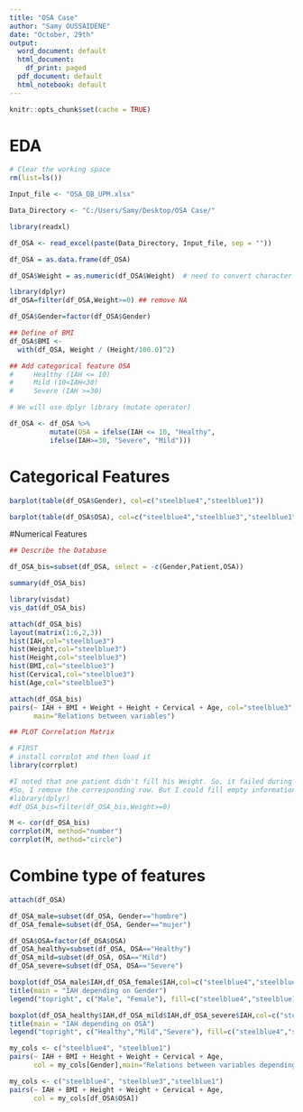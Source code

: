 ---
title: "OSA Case"
author: "Samy OUSSAIDENE"
date: "October, 29th"
output:
  word_document: default
  html_document:
    df_print: paged
  pdf_document: default
  html_notebook: default
---

```{r setup, include=FALSE}
knitr::opts_chunk$set(cache = TRUE)
```

# EDA

```{r, echo=FALSE}
# Clear the working space
rm(list=ls())

Input_file <- "OSA_DB_UPM.xlsx"

Data_Directory <- "C:/Users/Samy/Desktop/OSA Case/"
```

```{r}
library(readxl)

df_OSA <- read_excel(paste(Data_Directory, Input_file, sep = ""))

df_OSA = as.data.frame(df_OSA)

df_OSA$Weight = as.numeric(df_OSA$Weight)  # need to convert character to numeric

library(dplyr)
df_OSA=filter(df_OSA,Weight>=0) ## remove NA

df_OSA$Gender=factor(df_OSA$Gender)

## Define of BMI
df_OSA$BMI <-
  with(df_OSA, Weight / (Height/100.0)^2)

## Add categorical feature OSA
#     Healthy (IAH <= 10)
#     Mild (10<IAH<30)
#     Severe (IAH >=30)

# We will use dplyr library (mutate operator)

df_OSA <- df_OSA %>%
          mutate(OSA = ifelse(IAH <= 10, "Healthy",
          ifelse(IAH>=30, "Severe", "Mild")))

```

# Categorical Features 

```{r}
barplot(table(df_OSA$Gender), col=c("steelblue4","steelblue1"))
```

```{r}
barplot(table(df_OSA$OSA), col=c("steelblue4","steelblue3","steelblue1"))
```

#Numerical Features

```{r}
## Describe the Database

df_OSA_bis=subset(df_OSA, select = -c(Gender,Patient,OSA))

summary(df_OSA_bis)

library(visdat)
vis_dat(df_OSA_bis)
```

```{r}
attach(df_OSA_bis)
layout(matrix(1:6,2,3))
hist(IAH,col="steelblue3")
hist(Weight,col="steelblue3")
hist(Height,col="steelblue3")
hist(BMI,col="steelblue3")
hist(Cervical,col="steelblue3")
hist(Age,col="steelblue3")
```

```{r}
attach(df_OSA_bis)
pairs(~ IAH + BMI + Weight + Height + Cervical + Age, col="steelblue3",
      main="Relations between variables")
```

```{r}
## PLOT Correlation Matrix

# FIRST
# install corrplot and then load it
library(corrplot)

#I noted that one patient didn't fill his Weight. So, it failed during the computation of correlation.
#So, I remove the corresponding row. But I could fill empty information by the mean of whole data. 
#library(dplyr)
#df_OSA_bis=filter(df_OSA_bis,Weight>=0) 

M <- cor(df_OSA_bis)  
corrplot(M, method="number")
corrplot(M, method="circle")
```

# Combine type of features

```{r}
attach(df_OSA)

df_OSA_male=subset(df_OSA, Gender=="hombre")
df_OSA_female=subset(df_OSA, Gender=="mujer")

df_OSA$OSA=factor(df_OSA$OSA)
df_OSA_healthy=subset(df_OSA, OSA=="Healthy")
df_OSA_mild=subset(df_OSA, OSA=="Mild")
df_OSA_severe=subset(df_OSA, OSA=="Severe")
```

```{r}
boxplot(df_OSA_male$IAH,df_OSA_female$IAH,col=c("steelblue4","steelblue1"))
title(main = "IAH depending on Gender")
legend("topright", c("Male", "Female"), fill=c("steelblue4","steelblue1"))
```

```{r}
boxplot(df_OSA_healthy$IAH,df_OSA_mild$IAH,df_OSA_severe$IAH,col=c("steelblue4","steelblue3","steelblue1"))
title(main = "IAH depending on OSA")
legend("topright", c("Healthy","Mild","Severe"), fill=c("steelblue4","steelblue3","steelblue1"))
```

```{r}
my_cols <- c("steelblue4", "steelblue1") 
pairs(~ IAH + BMI + Height + Weight + Cervical + Age, 
      col = my_cols[Gender],main="Relations between variables depending on Gender")
```

```{r}
my_cols <- c("steelblue4", "steelblue3","steelblue1") 
pairs(~ IAH + BMI + Height + Weight + Cervical + Age, 
      col = my_cols[df_OSA$OSA])
```
